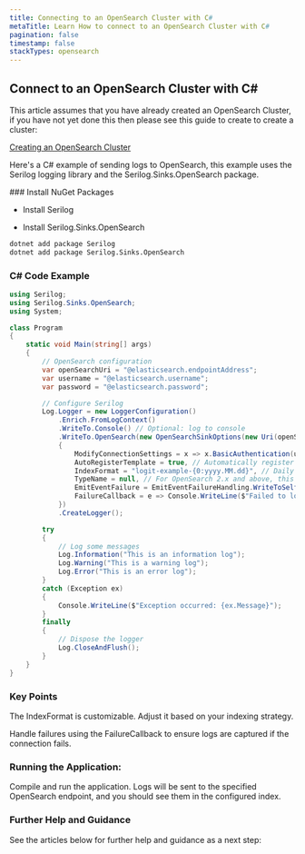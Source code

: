 ```yaml
---
title: Connecting to an OpenSearch Cluster with C#
metaTitle: Learn How to connect to an OpenSearch Cluster with C#
pagination: false
timestamp: false
stackTypes: opensearch
---
```


## Connect to an OpenSearch Cluster with C#

This article assumes that you have already created an OpenSearch Cluster, if you have not yet done this then 
please see this guide to create to create a cluster:

[Creating an OpenSearch Cluster](creating-opensearch-cluster.mdx)

Here's a C# example of sending logs to OpenSearch, this example uses the Serilog logging library and the 
Serilog.Sinks.OpenSearch package.

<Steps>
  ### Install NuGet Packages

  * Install Serilog

  * Install Serilog.Sinks.OpenSearch

  ```bash copy
  dotnet add package Serilog
  dotnet add package Serilog.Sinks.OpenSearch
  ```

  ### C# Code Example

  ```csharp copy filename="program.cs" /@elasticsearch.endpointAddress/ /@elasticsearch.username/ /@elasticsearch.password/
  using Serilog;
  using Serilog.Sinks.OpenSearch;
  using System;

  class Program
  {
      static void Main(string[] args)
      {
          // OpenSearch configuration
          var openSearchUri = "@elasticsearch.endpointAddress";
          var username = "@elasticsearch.username";
          var password = "@elasticsearch.password";

          // Configure Serilog
          Log.Logger = new LoggerConfiguration()
              .Enrich.FromLogContext()
              .WriteTo.Console() // Optional: log to console
              .WriteTo.OpenSearch(new OpenSearchSinkOptions(new Uri(openSearchUri))
              {
                  ModifyConnectionSettings = x => x.BasicAuthentication(username, password),
                  AutoRegisterTemplate = true, // Automatically register index template
                  IndexFormat = "logit-example-{0:yyyy.MM.dd}", // Daily index
                  TypeName = null, // For OpenSearch 2.x and above, this should be null
                  EmitEventFailure = EmitEventFailureHandling.WriteToSelfLog | EmitEventFailureHandling.RaiseCallback,
                  FailureCallback = e => Console.WriteLine($"Failed to log to OpenSearch: {e.Message}")
              })
              .CreateLogger();

          try
          {
              // Log some messages
              Log.Information("This is an information log");
              Log.Warning("This is a warning log");
              Log.Error("This is an error log");
          }
          catch (Exception ex)
          {
              Console.WriteLine($"Exception occurred: {ex.Message}");
          }
          finally
          {
              // Dispose the logger
              Log.CloseAndFlush();
          }
      }
  }
  ```
  
  ### Key Points

  The IndexFormat is customizable. Adjust it based on your indexing strategy.

  Handle failures using the FailureCallback to ensure logs are captured if the connection fails.
  

  ### Running the Application:

  Compile and run the application. Logs will be sent to the specified OpenSearch endpoint, and you 
  should see them in the configured index.

  ### Further Help and Guidance

  See the articles below for further help and guidance as a next step:

</Steps>
